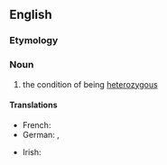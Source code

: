 ==English==

===Etymology===
{{suffix|heterozygous|ity|lang=en}}

===Noun===
{{en-noun|~|heterozygosities}}

# the condition of being [[heterozygous]]

====Translations====
{{trans-top|the condition of being heterozygous}}
* French: {{t+|fr|hétérozygotie|f}}
* German: {{t|de|Heterozygotie|f}}, {{t|de|Mischerbigkeit|f}}
{{trans-mid}}
* Irish: {{t|ga|heitrisigóiseacht|f}}
{{trans-bottom}}